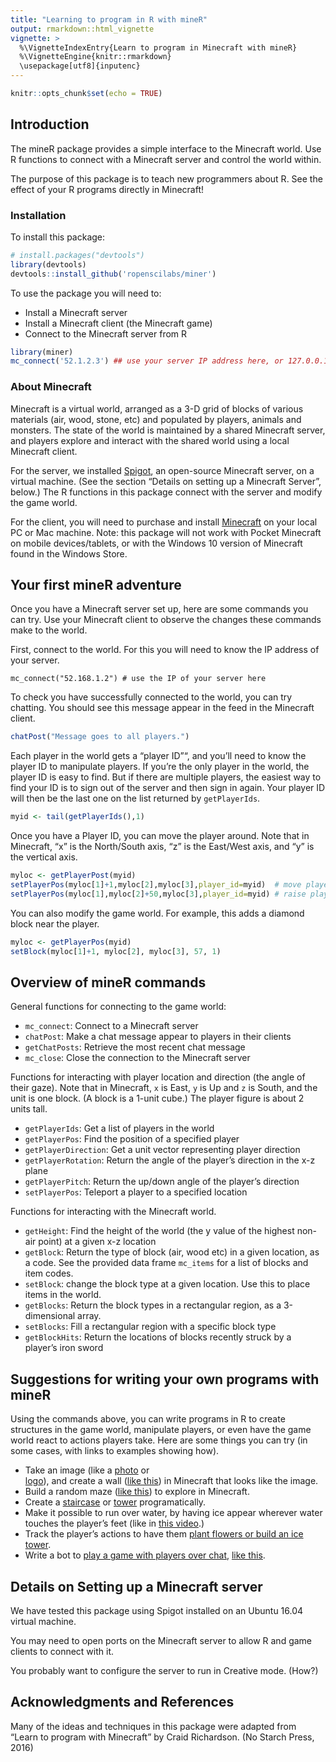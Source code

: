 ```yaml
---
title: "Learning to program in R with mineR"
output: rmarkdown::html_vignette
vignette: >
  %\VignetteIndexEntry{Learn to program in Minecraft with mineR}
  %\VignetteEngine{knitr::rmarkdown}
  \usepackage[utf8]{inputenc}
---
```


```r
knitr::opts_chunk$set(echo = TRUE)
```

## Introduction

The mineR package provides a simple interface to the Minecraft world. Use R functions
to connect with a Minecraft server and control the world within.

The purpose of this package is to teach new programmers about R. See the effect of
your R programs directly in Minecraft!

### Installation

To install this package:

```r
# install.packages("devtools")
library(devtools)
devtools::install_github('ropenscilabs/miner')
```

To use the package you will need to:

* Install a Minecraft server
* Install a Minecraft client (the Minecraft game)
* Connect to the Minecraft server from R

```r
library(miner)
mc_connect('52.1.2.3') ## use your server IP address here, or 127.0.0.1 if installed locally
```

### About Minecraft

Minecraft is a virtual world, arranged as a 3-D grid of blocks of various materials
(air, wood, stone, etc) and populated by players, animals and monsters. The state of 
the world is maintained by a shared Minecraft server, and players explore and interact
with the shared world using a local Minecraft client.

For the server, we installed [Spigot](https://www.spigotmc.org/), an open-source
Minecraft server, on a virtual machine. (See the section 
"Details on setting up a Minecraft Server", below.) The R functions in this package
connect with the server and modify the game world.

For the client, you will need to purchase and install [Minecraft](https://minecraft.net) on 
your local PC or Mac machine. Note: this package will not work with Pocket Minecraft on mobile
devices/tablets, or with the Windows 10 version of Minecraft found in the Windows Store.

## Your first mineR adventure

Once you have a Minecraft server set up, here are some commands you can try. Use your Minecraft
client to observe the changes these commands make to the world.

First, connect to the world. For this you will need to know the IP address of your server.

```
mc_connect("52.168.1.2") # use the IP of your server here
```

To check you have successfully connected to the world, you can try chatting. You should
see this message appear in the feed in the Minecraft client.

```r
chatPost("Message goes to all players.")
```

Each player in the world gets a "player ID"", and you'll need to know the player ID to manipulate
players. If you're the only player in the world, the player ID is
easy to find. But if there are multiple players, the easiest way to find your ID is 
to sign out of the server and then sign in again. Your player ID will then be the last
one on the list returned by `getPlayerIds`.

```r
myid <- tail(getPlayerIds(),1) 
```

Once you have a Player ID, you can move the player around. Note that in Minecraft, "x"
is the North/South axis, "z" is the East/West axis, and "y" is the vertical axis.

```r
myloc <- getPlayerPost(myid)
setPlayerPos(myloc[1]+1,myloc[2],myloc[3],player_id=myid)  # move player 1 tile North
setPlayerPos(myloc[1],myloc[2]+50,myloc[3],player_id=myid) # raise player 50 tiles in the air
```

You can also modify the game world. For example, this adds a diamond block near the player.

```r
myloc <- getPlayerPos(myid)
setBlock(myloc[1]+1, myloc[2], myloc[3], 57, 1)
```

## Overview of mineR commands

General functions for connecting to the game world:

* `mc_connect`: Connect to a Minecraft server
* `chatPost`: Make a chat message appear to players in their clients
* `getChatPosts`: Retrieve the most recent chat message
* `mc_close`: Close the connection to the Minecraft server

Functions for interacting with player location and direction (the angle of their gaze). 
Note that in Minecraft, `x` is East, `y` is Up and `z` is South, and the unit is one block.
(A block is a 1-unit cube.) The player figure is about 2 units tall.

* `getPlayerIds`: Get a list of players in the world
* `getPlayerPos`: Find the position of a specified player
* `getPlayerDirection`: Get a unit vector representing player direction
* `getPlayerRotation`: Return the angle of the player's direction in the x-z plane
* `getPlayerPitch`: Return the up/down angle of the player's direction
* `setPlayerPos`: Teleport a player to a specified location 

Functions for interacting with the Minecraft world.

* `getHeight`: Find the height of the world (the y value of the highest non-air point)
   at a given x-z location
* `getBlock`: Return the type of block (air, wood etc) in a given location, as a code. See the 
   provided data frame `mc_items` for a list of blocks and item codes.
* `setBlock`: change the block type at a given location. Use this to place items in the world.
* `getBlocks`: Return the block types in a rectangular region, as a 3-dimensional array.
* `setBlocks`: Fill a rectangular region with a specific block type
* `getBlockHits`: Return the locations of blocks recently struck by a player's iron sword

## Suggestions for writing your own programs with mineR

Using the commands above, you can write programs in R to create structures in the game world,
manipulate players, or even have the game world react to actions players take. Here are
some things you can try (in some cases, with links to examples showing how).

* Take an image (like a [photo](../extra-vignettes/mc_image.Rmd) or    
  [logo](../extra-vignettes/R_logo.Rmd)), 
  and create a wall ([like this](minecraft-face.png)) in Minecraft that looks like the image.
* Build a random maze ([like this](maze.png)) to explore in Minecraft.
* Create a [staircase](../extra-vignettes/stairway-to-heaven.Rmd) or 
  [tower](../extra-vignettes/stnad_on_tower.Rmd) programatically.
* Make it possible to run over water, by having ice appear wherever water touches
  the player's feet (like in [this video](https://youtu.be/6gcRyuj0smg).)
* Track the player's actions to have them [plant flowers or build an ice tower](../extra-vignettes/).  
* Write a bot to [play a game with players over chat](../extra-vignettes/numguess.Rmd), [like this](../extra-vignettes/figure/guessnum.png).  
  
## Details on Setting up a Minecraft server

We have tested this package using Spigot installed on an Ubuntu 16.04 virtual machine.

You may need to open ports on the Minecraft server to allow R and game clients to connect with 
it.

You probably want to configure the server to run in Creative mode. (How?)

## Acknowledgments and References

Many of the ideas and techniques in this package were adapted from 
"Learn to program with Minecraft" by Craid Richardson. (No Starch Press, 2016)